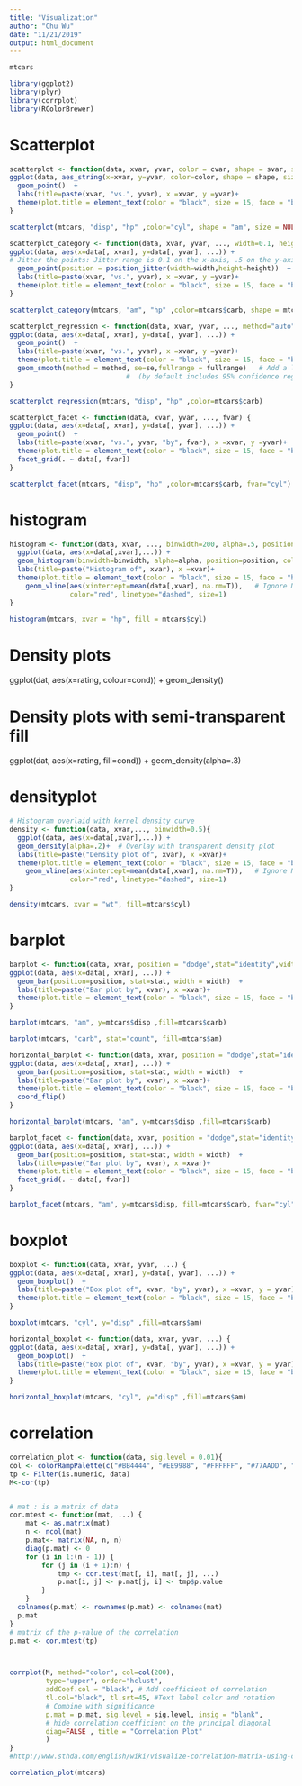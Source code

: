 ```yaml
---
title: "Visualization"
author: "Chu Wu"
date: "11/21/2019"
output: html_document
---
```



```r
mtcars

```


```r
library(ggplot2)
library(plyr)
library(corrplot)
library(RColorBrewer)
```

# Scatterplot


```r
scatterplot <- function(data, xvar, yvar, color = cvar, shape = svar, size=zvar) {
ggplot(data, aes_string(x=xvar, y=yvar, color=color, shape = shape, size = size)) +   
  geom_point()  + 
  labs(title=paste(xvar, "vs.", yvar), x =xvar, y =yvar)+ 
  theme(plot.title = element_text(color = "black", size = 15, face = "bold",hjust = 0.5))
}
```

```r
scatterplot(mtcars, "disp", "hp" ,color="cyl", shape = "am", size = NULL)
```


```r
scatterplot_category <- function(data, xvar, yvar, ..., width=0.1, height=0.5 ) {
ggplot(data, aes(x=data[, xvar], y=data[, yvar], ...)) +   
# Jitter the points: Jitter range is 0.1 on the x-axis, .5 on the y-axis
  geom_point(position = position_jitter(width=width,height=height))  + 
  labs(title=paste(xvar, "vs.", yvar), x =xvar, y =yvar)+ 
  theme(plot.title = element_text(color = "black", size = 15, face = "bold",hjust = 0.5))
}
```

```r
scatterplot_category(mtcars, "am", "hp" ,color=mtcars$carb, shape = mtcars$am)
```


```r
scatterplot_regression <- function(data, xvar, yvar, ..., method="auto", se=TRUE,fullrange=TRUE) {
ggplot(data, aes(x=data[, xvar], y=data[, yvar], ...)) +   
  geom_point()  + 
  labs(title=paste(xvar, "vs.", yvar), x =xvar, y =yvar)+ 
  theme(plot.title = element_text(color = "black", size = 15, face = "bold",hjust = 0.5))+
  geom_smooth(method = method, se=se,fullrange = fullrange)   # Add a loess smoothed fit curve with confidence region 
                             #  (by default includes 95% confidence region)
}
```
```r
scatterplot_regression(mtcars, "disp", "hp" ,color=mtcars$carb)
```


```r
scatterplot_facet <- function(data, xvar, yvar, ..., fvar) {
ggplot(data, aes(x=data[, xvar], y=data[, yvar], ...)) +   
  geom_point()  + 
  labs(title=paste(xvar, "vs.", yvar, "by", fvar), x =xvar, y =yvar)+ 
  theme(plot.title = element_text(color = "black", size = 15, face = "bold",hjust = 0.5))+
  facet_grid(. ~ data[, fvar])  
}
```

```r
scatterplot_facet(mtcars, "disp", "hp" ,color=mtcars$carb, fvar="cyl")
```



# histogram
```r
histogram <- function(data, xvar, ..., binwidth=200, alpha=.5, position="identity"){
  ggplot(data, aes(x=data[,xvar],...)) +
  geom_histogram(binwidth=binwidth, alpha=alpha, position=position, colour="black")+ 
  labs(title=paste("Histogram of", xvar), x =xvar)+ 
  theme(plot.title = element_text(color = "black", size = 15, face = "bold",hjust = 0.5))+
    geom_vline(aes(xintercept=mean(data[,xvar], na.rm=T)),   # Ignore NA values for mean
               color="red", linetype="dashed", size=1)
}
```

```r
histogram(mtcars, xvar = "hp", fill = mtcars$cyl)
```



# Density plots
ggplot(dat, aes(x=rating, colour=cond)) + geom_density()

# Density plots with semi-transparent fill
ggplot(dat, aes(x=rating, fill=cond)) + geom_density(alpha=.3)

# densityplot

```r
# Histogram overlaid with kernel density curve
density <- function(data, xvar,..., binwidth=0.5){
  ggplot(data, aes(x=data[,xvar],...)) + 
  geom_density(alpha=.2)+  # Overlay with transparent density plot 
  labs(title=paste("Density plot of", xvar), x =xvar)+ 
  theme(plot.title = element_text(color = "black", size = 15, face = "bold",hjust = 0.5))+
    geom_vline(aes(xintercept=mean(data[,xvar], na.rm=T)),   # Ignore NA values for mean
               color="red", linetype="dashed", size=1)
}
```

```r
density(mtcars, xvar = "wt", fill=mtcars$cyl)
```

# barplot

```r
barplot <- function(data, xvar, position = "dodge",stat="identity",width=0.7,...) {
ggplot(data, aes(x=data[, xvar], ...)) +   
  geom_bar(position=position, stat=stat, width = width)  + 
  labs(title=paste("Bar plot by", xvar), x =xvar)+ 
  theme(plot.title = element_text(color = "black", size = 15, face = "bold",hjust = 0.5))
}
```
```r
barplot(mtcars, "am", y=mtcars$disp ,fill=mtcars$carb)
```

```r
barplot(mtcars, "carb", stat="count", fill=mtcars$am)
```

```r
horizontal_barplot <- function(data, xvar, position = "dodge",stat="identity",width=0.7,...) {
ggplot(data, aes(x=data[, xvar], ...)) +   
  geom_bar(position=position, stat=stat, width = width)  + 
  labs(title=paste("Bar plot by", xvar), x =xvar)+ 
  theme(plot.title = element_text(color = "black", size = 15, face = "bold",hjust = 0.5))+
  coord_flip()
}
```
```r
horizontal_barplot(mtcars, "am", y=mtcars$disp ,fill=mtcars$carb)
```

```r
barplot_facet <- function(data, xvar, position = "dodge",stat="identity",width=0.7,..., fvar) {
ggplot(data, aes(x=data[, xvar], ...)) +   
  geom_bar(position=position, stat=stat, width = width)  + 
  labs(title=paste("Bar plot by", xvar), x =xvar)+ 
  theme(plot.title = element_text(color = "black", size = 15, face = "bold",hjust = 0.5)) + 
  facet_grid(. ~ data[, fvar])  
}
```
```r
barplot_facet(mtcars, "am", y=mtcars$disp, fill=mtcars$carb, fvar="cyl")
```



# boxplot

```r
boxplot <- function(data, xvar, yvar, ...) {
ggplot(data, aes(x=data[, xvar], y=data[, yvar], ...)) +   
  geom_boxplot()  + 
  labs(title=paste("Box plot of", xvar, "by", yvar), x =xvar, y = yvar)+ 
  theme(plot.title = element_text(color = "black", size = 15, face = "bold",hjust = 0.5))
}
```
```r
boxplot(mtcars, "cyl", y="disp" ,fill=mtcars$am)
```


```r
horizontal_boxplot <- function(data, xvar, yvar, ...) {
ggplot(data, aes(x=data[, xvar], y=data[, yvar], ...)) +   
  geom_boxplot()  + 
  labs(title=paste("Box plot of", xvar, "by", yvar), x =xvar, y = yvar)+ 
  theme(plot.title = element_text(color = "black", size = 15, face = "bold",hjust = 0.5))+ coord_flip()
}
```
```r
horizontal_boxplot(mtcars, "cyl", y="disp" ,fill=mtcars$am)
```


# correlation


```r

correlation_plot <- function(data, sig.level = 0.01){
col <- colorRampPalette(c("#BB4444", "#EE9988", "#FFFFFF", "#77AADD", "#4477AA"))
tp <- Filter(is.numeric, data)
M<-cor(tp)


# mat : is a matrix of data
cor.mtest <- function(mat, ...) {
    mat <- as.matrix(mat)
    n <- ncol(mat)
    p.mat<- matrix(NA, n, n)
    diag(p.mat) <- 0
    for (i in 1:(n - 1)) {
        for (j in (i + 1):n) {
            tmp <- cor.test(mat[, i], mat[, j], ...)
            p.mat[i, j] <- p.mat[j, i] <- tmp$p.value
        }
    }
  colnames(p.mat) <- rownames(p.mat) <- colnames(mat)
  p.mat
}
# matrix of the p-value of the correlation
p.mat <- cor.mtest(tp)



corrplot(M, method="color", col=col(200),  
         type="upper", order="hclust", 
         addCoef.col = "black", # Add coefficient of correlation
         tl.col="black", tl.srt=45, #Text label color and rotation
         # Combine with significance
         p.mat = p.mat, sig.level = sig.level, insig = "blank", 
         # hide correlation coefficient on the principal diagonal
         diag=FALSE , title = "Correlation Plot"
         )
}
#http://www.sthda.com/english/wiki/visualize-correlation-matrix-using-correlogram
```

```r
correlation_plot(mtcars)
```


